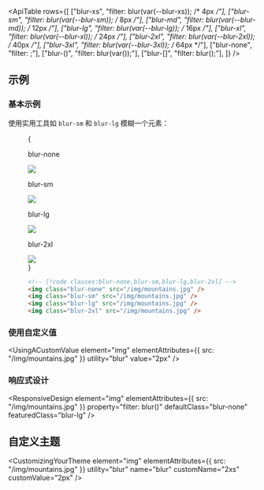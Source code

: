 

<ApiTable
  rows={[
    ["blur-xs", "filter: blur(var(--blur-xs)); /* 4px */"],
    ["blur-sm", "filter: blur(var(--blur-sm)); /* 8px */"],
    ["blur-md", "filter: blur(var(--blur-md)); /* 12px */"],
    ["blur-lg", "filter: blur(var(--blur-lg)); /* 16px */"],
    ["blur-xl", "filter: blur(var(--blur-xl)); /* 24px */"],
    ["blur-2xl", "filter: blur(var(--blur-2xl)); /* 40px */"],
    ["blur-3xl", "filter: blur(var(--blur-3xl)); /* 64px */"],
    ["blur-none", "filter: ;"],
    ["blur-(<custom-property>)", "filter: blur(var(<custom-property>));"],
    ["blur-[<value>]", "filter: blur(<value>);"],
  ]}
/>

## 示例

### 基本示例

使用实用工具如 `blur-sm` 和 `blur-lg` 模糊一个元素：

<Figure>

<Example padding={false}>
  {
    <div className="flex scroll-p-8 overflow-scroll sm:block sm:overflow-visible">
      <div className="flex shrink-0 items-center justify-around gap-12 p-8 font-mono font-bold sm:gap-4">
        <div className="flex shrink-0 flex-col items-center">
          <p className="mb-3 text-center font-mono text-xs font-medium text-gray-500 dark:text-gray-400">blur-none</p>
          <div className="relative blur-none">
            <img
              className="size-24 rounded-lg object-cover"
              src="https://images.unsplash.com/photo-1554629947-334ff61d85dc?ixid=MnwxMjA3fDB8MHxwaG90by1wYWdlfHx8fGVufDB8fHx8&ixlib=rb-1.2.1&auto=format&fit=crop&w=1000&h=1000&q=90"
            />
            <div className="absolute inset-0 rounded-lg ring-1 ring-black/10 ring-inset"></div>
          </div>
        </div>
        <div className="flex shrink-0 flex-col items-center">
          <p className="mb-3 text-center font-mono text-xs font-medium text-gray-500 dark:text-gray-400">blur-sm</p>
          <div className="relative blur-sm">
            <img
              className="size-24 rounded-lg object-cover"
              src="https://images.unsplash.com/photo-1554629947-334ff61d85dc?ixid=MnwxMjA3fDB8MHxwaG90by1wYWdlfHx8fGVufDB8fHx8&ixlib=rb-1.2.1&auto=format&fit=crop&w=1000&h=1000&q=90"
            />
            <div className="absolute inset-0 rounded-lg ring-1 ring-black/10 ring-inset"></div>
          </div>
        </div>
        <div className="flex shrink-0 flex-col items-center">
          <p className="mb-3 text-center font-mono text-xs font-medium text-gray-500 dark:text-gray-400">blur-lg</p>
          <div className="relative blur-lg">
            <img
              className="size-24 rounded-lg object-cover"
              src="https://images.unsplash.com/photo-1554629947-334ff61d85dc?ixid=MnwxMjA3fDB8MHxwaG90by1wYWdlfHx8fGVufDB8fHx8&ixlib=rb-1.2.1&auto=format&fit=crop&w=1000&h=1000&q=90"
            />
            <div className="absolute inset-0 rounded-lg ring-1 ring-black/10 ring-inset"></div>
          </div>
        </div>
        <div className="flex shrink-0 flex-col items-center">
          <p className="mb-3 text-center font-mono text-xs font-medium text-gray-500 dark:text-gray-400">blur-2xl</p>
          <div className="relative blur-2xl">
            <img
              className="size-24 rounded-lg object-cover"
              src="https://images.unsplash.com/photo-1554629947-334ff61d85dc?ixid=MnwxMjA3fDB8MHxwaG90by1wYWdlfHx8fGVufDB8fHx8&ixlib=rb-1.2.1&auto=format&fit=crop&w=1000&h=1000&q=90"
            />
            <div className="absolute inset-0 rounded-lg ring-1 ring-black/10 ring-inset"></div>
          </div>
        </div>
      </div>
    </div>
  }
</Example>

```html
<!-- [!code classes:blur-none,blur-sm,blur-lg,blur-2xl] -->
<img class="blur-none" src="/img/mountains.jpg" />
<img class="blur-sm" src="/img/mountains.jpg" />
<img class="blur-lg" src="/img/mountains.jpg" />
<img class="blur-2xl" src="/img/mountains.jpg" />
```

</Figure>

### 使用自定义值

<UsingACustomValue element="img" elementAttributes={{ src: "/img/mountains.jpg" }} utility="blur" value="2px" />

### 响应式设计

<ResponsiveDesign
  element="img"
  elementAttributes={{ src: "/img/mountains.jpg" }}
  property="filter: blur()"
  defaultClass="blur-none"
  featuredClass="blur-lg"
/>

## 自定义主题

<CustomizingYourTheme
  element="img"
  elementAttributes={{ src: "/img/mountains.jpg" }}
  utility="blur"
  name="blur"
  customName="2xs"
  customValue="2px"
/>
